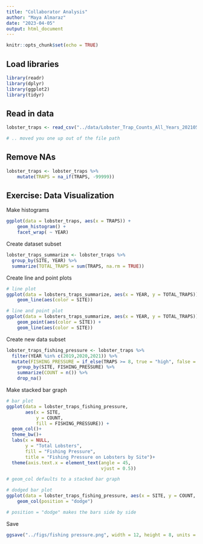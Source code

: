 ```yaml
---
title: "Collaborator Analysis"
author: "Maya Almaraz"
date: "2023-04-05"
output: html_document
---
```


```r
knitr::opts_chunk$set(echo = TRUE)
```

## Load libraries

```r

library(readr)
library(dplyr)
library(ggplot2)
library(tidyr)

```

## Read in data

```r

lobster_traps <- read_csv("../data/Lobster_Trap_Counts_All_Years_20210519.csv")

# .. moved you one up out of the file path

```

## Remove NAs

```r

lobster_traps <- lobster_traps %>% 
    mutate(TRAPS = na_if(TRAPS, -99999))

```


## Exercise: Data Visualization

Make histograms
```r

ggplot(data = lobster_traps, aes(x = TRAPS)) +
    geom_histogram() +
    facet_wrap( ~ YEAR)

```

Create dataset subset
```r

lobster_traps_summarize <- lobster_traps %>% 
  group_by(SITE, YEAR) %>% 
  summarize(TOTAL_TRAPS = sum(TRAPS, na.rm = TRUE))

```

Create line and point plots

```r

# line plot
ggplot(data = lobsters_traps_summarize, aes(x = YEAR, y = TOTAL_TRAPS)) +
    geom_line(aes(color = SITE))

# line and point plot
ggplot(data = lobsters_traps_summarize, aes(x = YEAR, y = TOTAL_TRAPS)) +
    geom_point(aes(color = SITE)) +
    geom_line(aes(color = SITE))

```

Create new data subset

```r

lobster_traps_fishing_pressure <- lobster_traps %>% 
  filter(YEAR %in% c(2019,2020,2021)) %>% 
  mutate(FISHING_PRESSURE = if_else(TRAPS >= 8, true = "high", false = "low")) %>%
    group_by(SITE, FISHING_PRESSURE) %>%
    summarize(COUNT = n()) %>%
    drop_na()

```

Make stacked bar graph
```r

# bar plot
ggplot(data = lobster_traps_fishing_pressure, 
       aes(x = SITE, 
           y = COUNT, 
           fill = FISHING_PRESSURE)) +
  geom_col()+
  theme_bw()+
  labs(x = NULL,
       y = "Total Lobsters",
       fill = "Fishing Pressure",
       title = "Fishing Pressure on Lobsters by Site")+
  theme(axis.text.x = element_text(angle = 45,
                                   vjust = 0.5))

# geom_col defaults to a stacked bar graph

# dodged bar plot
ggplot(data = lobster_traps_fishing_pressure, aes(x = SITE, y = COUNT, fill = FISHING_PRESSURE)) +
    geom_col(position = "dodge")

# position = "dodge" makes the bars side by side

```
Save 

```r

ggsave("../figs/fishing pressure.png", width = 12, height = 8, units = "in")

```


